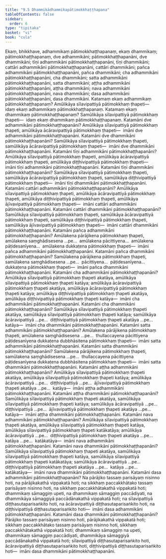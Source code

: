 ```yaml
---
title: "9.5 Dhammikādhammikapātimokkhaṭṭhapana"
tableOfContents: false
sidebar:
  order: 6
type: "tipitaka"
basket: "vi"
book: "cula"
---
```



<DynamicBreadcrumb />

<Division number="387" book="cula" bookNo="4" page="425">

<Paragraph number="1883" book="cula">
Ekaṃ, bhikkhave, adhammikaṃ pātimokkhaṭṭhapanaṃ, ekaṃ dhammikaṃ; pātimokkhaṭṭhapanaṃ, dve adhammikāni; pātimokkhaṭṭhapanāni, dve dhammikāni; tīṇi adhammikāni pātimokkhaṭṭhapanāni, tīṇi dhammikāni; cattāri adhammikāni pātimokkhaṭṭhapanāni, cattāri dhammikāni; pañca adhammikāni pātimokkhaṭṭhapanāni, pañca dhammikāni; cha adhammikāni pātimokkhaṭṭhapanāni, cha dhammikāni; satta adhammikāni pātimokkhaṭṭhapanāni, satta dhammikāni; aṭṭha adhammikāni pātimokkhaṭṭhapanāni, aṭṭha dhammikāni; nava adhammikāni pātimokkhaṭṭhapanāni, nava dhammikāni; dasa adhammikāni pātimokkhaṭṭhapanāni, dasa dhammikāni.
</Paragraph>

<Paragraph number="1884" book="cula">
Katamaṃ ekaṃ adhammikaṃ pātimokkhaṭṭhapanaṃ? Amūlikāya sīlavipattiyā pātimokkhaṃ ṭhapeti—  idaṃ ekaṃ adhammikaṃ pātimokkhaṭṭhapanaṃ. Katamaṃ ekaṃ dhammikaṃ pātimokkhaṭṭhapanaṃ? Samūlikāya sīlavipattiyā pātimokkhaṃ ṭhapeti—  idaṃ ekaṃ dhammikaṃ pātimokkhaṭṭhapanaṃ.
</Paragraph>

<Paragraph number="1885" book="cula">
Katamāni dve adhammikāni pātimokkhaṭṭhapanāni? Amūlikāya sīlavipattiyā pātimokkhaṃ ṭhapeti, amūlikāya ācāravipattiyā pātimokkhaṃ ṭhapeti—  imāni dve adhammikāni pātimokkhaṭṭhapanāni. Katamāni dve dhammikāni pātimokkhaṭṭhapanāni? Samūlikāya sīlavipattiyā pātimokkhaṃ ṭhapeti, samūlikāya ācāravipattiyā pātimokkhaṃ ṭhapeti—  imāni dve dhammikāni pātimokkhaṭṭhapanāni.
</Paragraph>

<Paragraph number="1886" book="cula">
Katamāni tīṇi adhammikāni pātimokkhaṭṭhapanāni? Amūlikāya sīlavipattiyā pātimokkhaṃ ṭhapeti, amūlikāya ācāravipattiyā pātimokkhaṃ ṭhapeti, amūlikāya diṭṭhivipattiyā pātimokkhaṃ ṭhapeti—  imāni tīṇi adhammikāni pātimokkhaṭṭhapanāni. Katamāni tīṇi dhammikāni pātimokkhaṭṭhapanāni? Samūlikāya sīlavipattiyā pātimokkhaṃ ṭhapeti, samūlikāya ācāravipattiyā pātimokkhaṃ ṭhapeti, samūlikāya diṭṭhivipattiyā pātimokkhaṃ ṭhapeti—  imāni tīṇi dhammikāni pātimokkhaṭṭhapanāni.
</Paragraph>

<Paragraph number="1887" book="cula">
Katamāni cattāri adhammikāni pātimokkhaṭṭhapanāni? Amūlikāya sīlavipattiyā pātimokkhaṃ ṭhapeti, amūlikāya ācāravipattiyā pātimokkhaṃ ṭhapeti, amūlikāya diṭṭhivipattiyā pātimokkhaṃ ṭhapeti, amūlikāya ājīvavipattiyā pātimokkhaṃ ṭhapeti—  imāni cattāri adhammikāni pātimokkhaṭṭhapanāni. Katamāni cattāri dhammikāni pātimokkhaṭṭhapanāni? Samūlikāya sīlavipattiyā pātimokkhaṃ ṭhapeti, samūlikāya ācāravipattiyā pātimokkhaṃ ṭhapeti, samūlikāya diṭṭhivipattiyā pātimokkhaṃ ṭhapeti, samūlikāya ājīvavipattiyā pātimokkhaṃ ṭhapeti—  imāni cattāri dhammikāni pātimokkhaṭṭhapanāni.
</Paragraph>

<Paragraph number="1888" book="cula">
Katamāni pañca adhammikāni pātimokkhaṭṭhapanāni? Amūlakena pārājikena pātimokkhaṃ ṭhapeti, amūlakena saṃghādisesena …pe…  amūlakena pācittiyena…  amūlakena pāṭidesanīyena…  amūlakena dukkaṭena pātimokkhaṃ ṭhapeti—  imāni pañca adhammikāni pātimokkhaṭṭhapanāni. Katamāni pañca dhammikāni pātimokkhaṭṭhapanāni? Samūlakena pārājikena pātimokkhaṃ ṭhapeti, samūlakena saṃghādisesena …pe…  pācittiyena…  pāṭidesanīyena…  dukkaṭena pātimokkhaṃ ṭhapeti—  imāni pañca dhammikāni pātimokkhaṭṭhapanāni.
</Paragraph>

<Paragraph number="1889" book="cula">
Katamāni cha adhammikāni pātimokkhaṭṭhapanāni? Amūlikāya sīlavipattiyā pātimokkhaṃ ṭhapeti akatāya, amūlikāya sīlavipattiyā pātimokkhaṃ ṭhapeti katāya; amūlikāya ācāravipattiyā pātimokkhaṃ ṭhapeti akatāya, amūlikāya ācāravipattiyā pātimokkhaṃ ṭhapeti katāya; amūlikāya diṭṭhivipattiyā pātimokkhaṃ ṭhapeti akatāya, amūlikāya diṭṭhivipattiyā pātimokkhaṃ ṭhapeti katāya—  imāni cha adhammikāni pātimokkhaṭṭhapanāni. Katamāni cha dhammikāni pātimokkhaṭṭhapanāni? Samūlikāya sīlavipattiyā pātimokkhaṃ ṭhapeti akatāya, samūlikāya sīlavipattiyā pātimokkhaṃ ṭhapeti katāya; samūlikāya ācāravipattiyā …pe…  diṭṭhivipattiyā pātimokkhaṃ ṭhapeti akatāya …pe…  katāya—  imāni cha dhammikāni pātimokkhaṭṭhapanāni.
</Paragraph>

<Paragraph number="1890" book="cula">
Katamāni satta adhammikāni pātimokkhaṭṭhapanāni? Amūlakena pārājikena pātimokkhaṃ ṭhapeti, amūlakena saṃghādisesena …pe…  thullaccayena pācittiyena pāṭidesanīyena dukkaṭena dubbhāsitena pātimokkhaṃ ṭhapeti—  imāni satta adhammikāni pātimokkhaṭṭhapanāni. Katamāni satta dhammikāni pātimokkhaṭṭhapanāni? Samūlakena pārājikena pātimokkhaṃ ṭhapeti, samūlakena saṃghādisesena …pe…  thullaccayena pācittiyena pāṭidesanīyena dukkaṭena dubbhāsitena pātimokkhaṃ ṭhapeti—  imāni satta dhammikāni pātimokkhaṭṭhapanāni.
</Paragraph>

<Paragraph number="1891" book="cula">
Katamāni aṭṭha adhammikāni pātimokkhaṭṭhapanāni? Amūlikāya sīlavipattiyā pātimokkhaṃ ṭhapeti akatāya, amūlikāya sīlavipattiyā pātimokkhaṃ ṭhapeti katāya; amūlikāya ācāravipattiyā …pe…  diṭṭhivipattiyā …pe…  ājīvavipattiyā pātimokkhaṃ ṭhapeti akatāya …pe…  katāya—  imāni aṭṭha adhammikāni pātimokkhaṭṭhapanāni. Katamāni aṭṭha dhammikāni pātimokkhaṭṭhapanāni? Samūlikāya sīlavipattiyā pātimokkhaṃ ṭhapeti akatāya, samūlikāya sīlavipattiyā pātimokkhaṃ ṭhapeti katāya; samūlikāya ācāravipattiyā …pe…  diṭṭhivipattiyā …pe…  ājīvavipattiyā pātimokkhaṃ ṭhapeti akatāya …pe…  katāya—  imāni aṭṭha dhammikāni pātimokkhaṭṭhapanāni.
</Paragraph>

<Paragraph number="1892" book="cula">
Katamāni nava adhammikāni pātimokkhaṭṭhapanāni? Amūlikāya sīlavipattiyā pātimokkhaṃ ṭhapeti akatāya, amūlikāya sīlavipattiyā pātimokkhaṃ ṭhapeti katāya, amūlikāya sīlavipattiyā pātimokkhaṃ ṭhapeti katākatāya; amūlikāya ācāravipattiyā …pe…  diṭṭhivipattiyā pātimokkhaṃ ṭhapeti akatāya …pe…  katāya …pe…  katākatāya—  imāni nava adhammikāni pātimokkhaṭṭhapanāni. Katamāni nava dhammikāni pātimokkhaṭṭhapanāni? Samūlikāya sīlavipattiyā pātimokkhaṃ ṭhapeti akatāya, samūlikāya sīlavipattiyā pātimokkhaṃ ṭhapeti katāya, samūlikāya sīlavipattiyā pātimokkhaṃ ṭhapeti katākatāya; samūlikāya ācāravipattiyā …pe…  diṭṭhivipattiyā pātimokkhaṃ ṭhapeti akatāya …pe…  katāya …pe…  katākatāya—  imāni nava dhammikāni pātimokkhaṭṭhapanāni.
</Paragraph>

<Paragraph number="1893" book="cula">
Katamāni dasa adhammikāni pātimokkhaṭṭhapanāni? Na pārājiko tassaṃ parisāyaṃ nisinno hoti, na pārājikakathā vippakatā hoti; na sikkhaṃ paccakkhātako tassaṃ parisāyaṃ nisinno hoti, na sikkhaṃ paccakkhātakathā vippakatā hoti; dhammikaṃ sāmaggiṃ upeti, na dhammikaṃ sāmaggiṃ paccādiyati, na dhammikāya sāmaggiyā paccādānakathā vippakatā hoti; na sīlavipattiyā diṭṭhasutaparisaṅkito hoti, na ācāravipattiyā diṭṭhasutaparisaṅkito hoti, na diṭṭhivipattiyā diṭṭhasutaparisaṅkito hoti—  imāni dasa adhammikāni pātimokkhaṭṭhapanāni. Katamāni dasa dhammikāni pātimokkhaṭṭhapanāni? Pārājiko tassaṃ parisāyaṃ nisinno hoti, pārājikakathā vippakatā hoti; sikkhaṃ paccakkhātako tassaṃ parisāyaṃ nisinno hoti, sikkhaṃ paccakkhātakathā vippakatā hoti; dhammikaṃ sāmaggiṃ na upeti, dhammikaṃ sāmaggiṃ paccādiyati, dhammikāya sāmaggiyā paccādānakathā vippakatā hoti; sīlavipattiyā diṭṭhasutaparisaṅkito hoti, ācāravipattiyā diṭṭhasutaparisaṅkito hoti, diṭṭhivipattiyā diṭṭhasutaparisaṅkito hoti—  imāni dasa dhammikāni pātimokkhaṭṭhapanāni.
</Paragraph>
</Division>